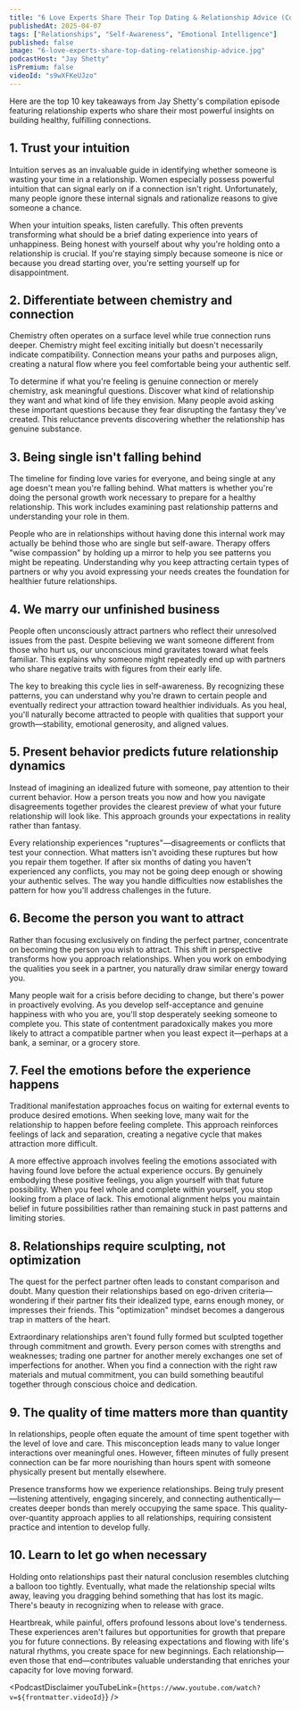 ```yaml
---
title: "6 Love Experts Share Their Top Dating & Relationship Advice (Compilation Episode)"
publishedAt: 2025-04-07
tags: ["Relationships", "Self-Awareness", "Emotional Intelligence"]
published: false
image: "6-love-experts-share-top-dating-relationship-advice.jpg"
podcastHost: "Jay Shetty"
isPremium: false
videoId: "s9wXFKeUJzo"
---
```



<PodcastSummaryPageLayout frontmatter={frontmatter}>

Here are the top 10 key takeaways from Jay Shetty's compilation episode featuring relationship experts who share their most powerful insights on building healthy, fulfilling connections.

## 1. Trust your intuition
Intuition serves as an invaluable guide in identifying whether someone is wasting your time in a relationship. Women especially possess powerful intuition that can signal early on if a connection isn't right. Unfortunately, many people ignore these internal signals and rationalize reasons to give someone a chance.

When your intuition speaks, listen carefully. This often prevents transforming what should be a brief dating experience into years of unhappiness. Being honest with yourself about why you're holding onto a relationship is crucial. If you're staying simply because someone is nice or because you dread starting over, you're setting yourself up for disappointment.

## 2. Differentiate between chemistry and connection
Chemistry often operates on a surface level while true connection runs deeper. Chemistry might feel exciting initially but doesn't necessarily indicate compatibility. Connection means your paths and purposes align, creating a natural flow where you feel comfortable being your authentic self.

To determine if what you're feeling is genuine connection or merely chemistry, ask meaningful questions. Discover what kind of relationship they want and what kind of life they envision. Many people avoid asking these important questions because they fear disrupting the fantasy they've created. This reluctance prevents discovering whether the relationship has genuine substance.

## 3. Being single isn't falling behind
The timeline for finding love varies for everyone, and being single at any age doesn't mean you're falling behind. What matters is whether you're doing the personal growth work necessary to prepare for a healthy relationship. This work includes examining past relationship patterns and understanding your role in them.

People who are in relationships without having done this internal work may actually be behind those who are single but self-aware. Therapy offers "wise compassion" by holding up a mirror to help you see patterns you might be repeating. Understanding why you keep attracting certain types of partners or why you avoid expressing your needs creates the foundation for healthier future relationships.

## 4. We marry our unfinished business
People often unconsciously attract partners who reflect their unresolved issues from the past. Despite believing we want someone different from those who hurt us, our unconscious mind gravitates toward what feels familiar. This explains why someone might repeatedly end up with partners who share negative traits with figures from their early life.

The key to breaking this cycle lies in self-awareness. By recognizing these patterns, you can understand why you're drawn to certain people and eventually redirect your attraction toward healthier individuals. As you heal, you'll naturally become attracted to people with qualities that support your growth—stability, emotional generosity, and aligned values.

## 5. Present behavior predicts future relationship dynamics
Instead of imagining an idealized future with someone, pay attention to their current behavior. How a person treats you now and how you navigate disagreements together provides the clearest preview of what your future relationship will look like. This approach grounds your expectations in reality rather than fantasy.

Every relationship experiences "ruptures"—disagreements or conflicts that test your connection. What matters isn't avoiding these ruptures but how you repair them together. If after six months of dating you haven't experienced any conflicts, you may not be going deep enough or showing your authentic selves. The way you handle difficulties now establishes the pattern for how you'll address challenges in the future.

## 6. Become the person you want to attract
Rather than focusing exclusively on finding the perfect partner, concentrate on becoming the person you wish to attract. This shift in perspective transforms how you approach relationships. When you work on embodying the qualities you seek in a partner, you naturally draw similar energy toward you.

Many people wait for a crisis before deciding to change, but there's power in proactively evolving. As you develop self-acceptance and genuine happiness with who you are, you'll stop desperately seeking someone to complete you. This state of contentment paradoxically makes you more likely to attract a compatible partner when you least expect it—perhaps at a bank, a seminar, or a grocery store.

## 7. Feel the emotions before the experience happens
Traditional manifestation approaches focus on waiting for external events to produce desired emotions. When seeking love, many wait for the relationship to happen before feeling complete. This approach reinforces feelings of lack and separation, creating a negative cycle that makes attraction more difficult.

A more effective approach involves feeling the emotions associated with having found love before the actual experience occurs. By genuinely embodying these positive feelings, you align yourself with that future possibility. When you feel whole and complete within yourself, you stop looking from a place of lack. This emotional alignment helps you maintain belief in future possibilities rather than remaining stuck in past patterns and limiting stories.

## 8. Relationships require sculpting, not optimization
The quest for the perfect partner often leads to constant comparison and doubt. Many question their relationships based on ego-driven criteria—wondering if their partner fits their idealized type, earns enough money, or impresses their friends. This "optimization" mindset becomes a dangerous trap in matters of the heart.

Extraordinary relationships aren't found fully formed but sculpted together through commitment and growth. Every person comes with strengths and weaknesses; trading one partner for another merely exchanges one set of imperfections for another. When you find a connection with the right raw materials and mutual commitment, you can build something beautiful together through conscious choice and dedication.

## 9. The quality of time matters more than quantity
In relationships, people often equate the amount of time spent together with the level of love and care. This misconception leads many to value longer interactions over meaningful ones. However, fifteen minutes of fully present connection can be far more nourishing than hours spent with someone physically present but mentally elsewhere.

Presence transforms how we experience relationships. Being truly present—listening attentively, engaging sincerely, and connecting authentically—creates deeper bonds than merely occupying the same space. This quality-over-quantity approach applies to all relationships, requiring consistent practice and intention to develop fully.

## 10. Learn to let go when necessary
Holding onto relationships past their natural conclusion resembles clutching a balloon too tightly. Eventually, what made the relationship special wilts away, leaving you dragging behind something that has lost its magic. There's beauty in recognizing when to release with grace.

Heartbreak, while painful, offers profound lessons about love's tenderness. These experiences aren't failures but opportunities for growth that prepare you for future connections. By releasing expectations and flowing with life's natural rhythms, you create space for new beginnings. Each relationship—even those that end—contributes valuable understanding that enriches your capacity for love moving forward.


<PodcastDisclaimer youTubeLink={`https://www.youtube.com/watch?v=${frontmatter.videoId}`} />

</PodcastSummaryPageLayout>
